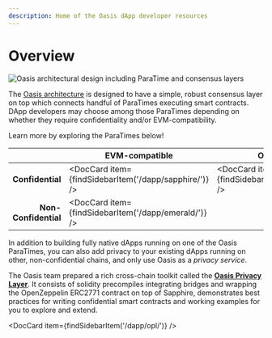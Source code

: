 ```yaml
---
description: Home of the Oasis dApp developer resources
---
```



# Overview

![Oasis architectural design including ParaTime and consensus layers](../general/images/architecture/technology_scalability.svg)

The [Oasis architecture] is designed to have a simple, robust consensus layer
on top which connects handful of ParaTimes executing smart contracts.
DApp developers may choose among those ParaTimes depending on whether they
require confidentiality and/or EVM-compatibility.

Learn more by exploring the ParaTimes below!

|                      | EVM-compatible                                        | Oasis Wasm                                          |
|---------------------:|-------------------------------------------------------|-----------------------------------------------------|
| **Confidential**     | <DocCard item={findSidebarItem('/dapp/sapphire/')} /> | <DocCard item={findSidebarItem('/dapp/cipher/')} /> |
| **Non-Confidential** | <DocCard item={findSidebarItem('/dapp/emerald/')} />  |                                                     |

[Oasis architecture]: ../general/oasis-network/README.mdx

In addition to building fully native dApps running on one of the Oasis
ParaTimes, you can also add privacy to your existing dApps running on other,
non-confidential chains, and only use Oasis as a *privacy service*.

The Oasis team prepared a rich cross-chain toolkit called the
[**Oasis Privacy Layer**](opl/README.md). It consists of solidity precompiles
integrating bridges and wrapping the OpenZeppelin ERC2771 contract on top of
Sapphire, demonstrates best practices for writing confidential smart contracts
and working examples for you to explore and extend.

<DocCard item={findSidebarItem('/dapp/opl/')} />
